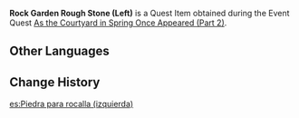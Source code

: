 {{Item Infobox
|id           = 101840
|image        = Item Rock Garden Rough Stone (Left).png
|type         = Quest Items
|group        = Event Items
|description  = Mountain rocks. They look suited in all ways to be used as base materials from which to carve rocks for the bonsai's left side.
|source1      = [[As the Courtyard in Spring Once Appeared (Part 2)]]
|event        = Summertime Odyssey
}}
'''Rock Garden Rough Stone (Left)''' is a Quest Item obtained during the Event Quest [[As the Courtyard in Spring Once Appeared (Part 2)]].

==Other Languages==
{{Other Languages
|default_hidden = 1
|en      = Rock Garden Rough Stone (Left)
|zhs     = 假山原石（左）
|zhs_rm  = Jiǎshān Yuánshí (Zuǒ)
|zht     = 假山原石（左）
|zht_rm  = Jiǎshān Yuánshí (Zuǒ)
|ja      = 築山原岩（左）
|ja_rm   = Chikusan Gengan (Hidari){{Assumed}}
|ko      = 가산 원석 (좌)
|ko_rm   = Gasan Wonseok (Jwa)
|es      = Piedra para rocalla (izquierda)
|fr      = Cailloux bruts de jardin (gauche)
|ru      = Камень рокария (левый)
|th      = หินกรวดสวน (ซ้าย)
|th_rm   = 
|vi      = Đá Hòn Non Bộ (Trái)
|de      = Steingarten-Rohling (links)
|id      = Batu Kasar Taman Batu (Kiri)
|pt      = Pedra Áspera do Jardim de Rocha (Esquerda)
|tr      = Kaya Bahçesi Yontulmamış Taşı (Sol)
|it      = Pietra ruvida per il giardino roccioso (sinistra)
}}

==Change History==
{{Change History|2.8}}

[[es:Piedra para rocalla (izquierda)]]